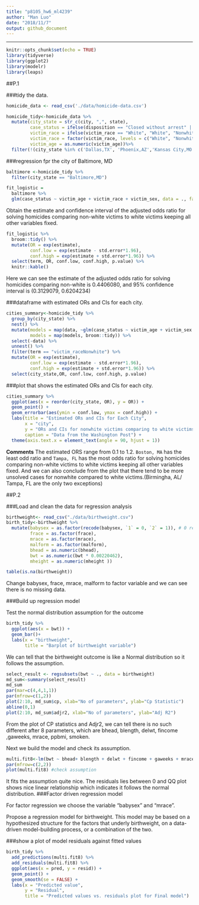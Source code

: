 ```yaml
---
title: "p8105_hw6_ml4239"
author: "Man Luo"
date: "2018/11/7"
output: github_document
---
```

---

```r
knitr::opts_chunk$set(echo = TRUE)
library(tidyverse)
library(ggplot2)
library(modelr)
library(leaps)
```

##P.1

###tidy the data.
```r
homicide_data <- read_csv('./data/homicide-data.csv') 

homicide_tidy<-homicide_data %>%  
  mutate(city_state = str_c(city, ",", state),
         case_status = ifelse(disposition == "Closed without arrest" | disposition == "Open/No arrest", 0, 1), 
         victim_race = ifelse(victim_race == "White", "White", "Nonwhite"), 
         victim_race = factor(victim_race, levels = c("White", "Nonwhite")), #factor
         victim_age = as.numeric(victim_age))%>% 
  filter(!(city_state %in% c('Dallas,TX', 'Phoenix,AZ','Kansas City,MO',"Tulsa,AL"))) #omit cities
```

###regression fpr the city of Baltimore, MD

```r

baltimore <-homicide_tidy %>% 
  filter(city_state == "Baltimore,MD")

fit_logistic = 
  baltimore %>% 
  glm(case_status ~ victim_age + victim_race + victim_sex, data = ., family = binomial())  #Save the output of glm as an R object

```

Obtain the estimate and confidence interval of the adjusted odds ratio for solving homicides comparing non-white victims to white victims keeping all other variables fixed.

```r
fit_logistic %>% 
  broom::tidy() %>% 
  mutate(OR = exp(estimate),
         conf.low = exp(estimate - std.error*1.96),
         conf.high = exp(estimate + std.error*1.96)) %>% 
  select(term, OR, conf.low, conf.high, p.value) %>% 
  knitr::kable()

```

Here we can see the estimate of the adjusted odds ratio for solving homicides comparing non-white is 0.4406080, and 95% confidence interval is (0.3129079, 0.6204234)

###dataframe with estimated ORs and CIs for each city.
```r
cities_summary<-homicide_tidy %>% 
  group_by(city_state) %>% 
  nest() %>% 
  mutate(models = map(data, ~glm(case_status ~ victim_age + victim_sex + victim_race, data = .x, family = binomial())),
         models = map(models, broom::tidy)) %>% 
  select(-data) %>% 
  unnest() %>% 
  filter(term == "victim_raceNonwhite") %>% 
  mutate(OR = exp(estimate),
         conf.low = exp(estimate - std.error*1.96),
         conf.high = exp(estimate + std.error*1.96)) %>% 
  select(city_state,OR, conf.low, conf.high, p.value) 
```

###plot that shows the estimated ORs and CIs for each city.
```r
cities_summary %>% 
  ggplot(aes(x = reorder(city_state, OR), y = OR)) +
  geom_point() +
  geom_errorbar(aes(ymin = conf.low, ymax = conf.high)) +
  labs(title = "Estimated ORs and CIs for Each City",
       x = "city", 
       y = "ORs and CIs for nonwhite victims comparing to white victims",
       caption = "Data from the Washington Post") + 
  theme(axis.text.x = element_text(angle = 90, hjust = 1))
```

**Comments** The estimated ORS range from 0.1 to 1.2. `Boston, MA` has the least odd ratio and `Tampa, FL` has the most odds ratio for solving homicides comparing non-white victims to white victims keeping all other variables fixed. And we can also conclude from the plot that there tend to be more unsolved cases for nonwhite compared to white victims.(Birmingha, AL/ Tampa, FL are the only two exceptions)




##P.2

###Load and clean the data for regression analysis
```r
birthweight<- read_csv("./data/birthweight.csv")
birth_tidy<-birthweight %>% 
  mutate(babysex = as.factor(recode(babysex, `1` = 0, `2` = 1)), # 0 represent male, 1 represents female
         frace = as.factor(frace), 
         mrace = as.factor(mrace),
         malform = as.factor(malform),
         bhead = as.numeric(bhead), 
         bwt = as.numeric(bwt * 0.00220462),
         mheight = as.numeric(mheight ))

table(is.na(birthweight))
```

Change babysex, frace, mrace, malform to factor variable and we can see there is no missing data.

###Build up regression model

Test the normal distribution assumption for the outcome
```r
birth_tidy %>% 
  ggplot(aes(x = bwt)) + 
  geom_bar()+
  labs(x = "birthweight",
       title = "Barplot of birthweight variable") 
```

We can tell that the birthweight outcome is like a Normal distribution so it follows the assumption.

```r
select_result <- regsubsets(bwt ~ ., data = birthweight)
md_sum<-summary(select_result)
md_sum
par(mar=c(4,4,1,1))
par(mfrow=c(1,2))
plot(2:10, md_sum$cp, xlab="No of parameters", ylab="Cp Statistic")
abline(0,1)
plot(2:10, md_sum$adjr2, xlab="No of parameters", ylab="Adj R2")
```

From the plot of CP statistics and Adjr2, we can tell there is no such different after 8 parameters, which are bhead, blength, delwt, fincome ,gaweeks, mrace, ppbmi, smoken.
  
Next we build the model and check its assumption.
  
  
```r
multi.fit8<-lm(bwt ~ bhead+ blength + delwt + fincome + gaweeks + mrace  + ppbmi + smoken, data = birth_tidy)
par(mfrow=c(2,2))
plot(multi.fit8) #check assumption
```
It fits the assumption quite nice. The residuals lies between 0 and QQ plot shows nice linear relationship which indicates it follows the normal distribution. 
###Factor driven regression model

For factor regression we choose the variable "babysex " and "mrace". 

Propose a regression model for birthweight. This model may be based on a hypothesized structure for the factors that underly birthweight, on a data-driven model-building process, or a combination of the two. 

###show a plot of model residuals against fitted values 

```r
birth_tidy %>% 
  add_predictions(multi.fit8) %>% 
  add_residuals(multi.fit8) %>% 
  ggplot(aes(x = pred, y = resid)) + 
  geom_point() + 
  geom_smooth(se = FALSE) + 
  labs(x = "Predicted value", 
       y = "Residual",
       title = "Predicted values vs. residuals plot for Final model")
```

